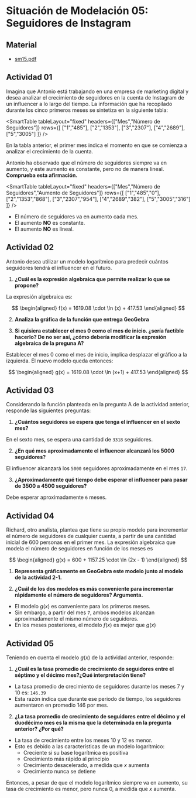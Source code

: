 # Situación de Modelación 05: Seguidores de Instagram

## Material
- [sm15.pdf](/inacap/mvfm01/docs/sm15.pdf)

## Actividad 01

Imagina que Antonio está trabajando en una empresa de marketing digital y desea analizar el crecimiento de seguidores en la cuenta de Instagram de un influencer a lo largo del tiempo. La información que ha recopilado durante los cinco primeros meses se sintetiza en la siguiente tabla:

<SmartTable
  tableLayout="fixed"
  headers={["Mes","Número de Seguidores"]}
  rows={[
    ["1","485"],
    ["2","1353"],
    ["3","2307"],
    ["4","2689"],
    ["5","3005"]
  ]}
/>

En la tabla anterior, el primer mes indica el momento en que se comienza a analizar el crecimiento de la cuenta.

Antonio ha observado que el número de seguidores siempre va en aumento, y este aumento es constante, pero no de manera lineal. **Comprueba esta afirmación.**

<Solution>

<SmartTable
  tableLayout="fixed"
  headers={["Mes","Número de Seguidores","Aumento de Seguidores"]}
  rows={[
    ["1","485","0"],
    ["2","1353","868"],
    ["3","2307","954"],
    ["4","2689","382"],
    ["5","3005","316"]
  ]}
/>

- El número de seguidores va en aumento cada mes.
- El aumento **NO** es constante.
- El aumento **NO** es lineal.
</Solution>

## Actividad 02

Antonio desea utilizar un modelo logarítmico para predecir cuántos seguidores tendrá el influencer en el futuro.

1. **¿Cuál es la expresión algebraica que permite realizar lo que se propone?**

<Solution>

<SmartFigure
	src="/inacap/mvfm01/images/fig67.png"
	alt="Modelo logarítmico f(x)"
	caption="Modelo logarítmico f(x)"
	size="large"
/>

La expresión algebraica es:

$$
\begin{aligned}
f(x) = 1619.08 \cdot \ln (x) + 417.53
\end{aligned}
$$
</Solution>

2. **Analiza la gráfica de la función que entrega GeoGebra**

<Solution>

<SmartFigure
	src="/inacap/mvfm01/images/fig68.svg"
	alt="Gráfica modelo logarítmico f(x)"
	caption="Gráfica modelo logarítmico f(x)"
	lightbox={true}
	size="large"
/>
</Solution>

3. **Si quisiera establecer el mes 0 como el mes de inicio. ¿sería factible hacerlo? De no ser así, ¿cómo debería modificar la expresión algebraica de la preguna A?**

<Solution>
Establecer el mes 0 como el mes de inicio, implica desplazar el gráfico a la izquierda. El nuevo modelo queda entonces:

$$
\begin{aligned}
g(x) = 1619.08 \cdot \ln (x+1) + 417.53
\end{aligned}
$$

<SmartFigure
	src="/inacap/mvfm01/images/fig69.png"
	alt="Modelo trasladado g(x)"
	caption="Modelo trasladado g(x)"
	size="large"
/>

<SmartFigure
	src="/inacap/mvfm01/images/fig70.svg"
	alt="Comparación modelos logarítmicos f(x) y g(x)"
	caption="Comparación modelos logarítmicos f(x) y g(x)"
	lightbox={true}
	size="large"
/>
</Solution>

## Actividad 03
Considerando la función planteada en la pregunta A de la actividad anterior, responde las siguientes preguntas:

1. **¿Cuántos seguidores se espera que tenga el influencer en el sexto mes?**

<Solution>

<SmartFigure
	src="/inacap/mvfm01/images/fig71.png"
	alt="Cantidad de seguidores en el mes 6"
	caption="Cantidad de seguidores en el mes 6"
	size="large"
/>

En el sexto mes, se espera una cantidad de `3318` seguidores.
</Solution>

2. **¿En qué mes aproximadamente el influencer alcanzará los 5000 seguidores?**

<Solution>

<SmartFigure
	src="/inacap/mvfm01/images/fig72.png"
	alt="Meses transcurridos para una cantidad de 5000 seguidores"
	caption="Meses transcurridos para una cantidad de 5000 seguidores"
	size="large"
/>

El influencer alcanzará los `5000` seguidores aproximadamente en el mes `17`.
</Solution>

3. **¿Aproximadamente qué tiempo debe esperar el influencer para pasar de 3500 a 4500 seguidores?**

<Solution>

<SmartFigure
	src="/inacap/mvfm01/images/fig73.png"
	alt="Tiempo transcurrido para pasar de 3500 a 4500 seguidores"
	caption="Tiempo transcurrido para pasar de 3500 a 4500 seguidores"
	size="large"
/>

Debe esperar aproximadamente `6` meses.
</Solution>

## Actividad 04
Richard, otro analista, plantea que tiene su propio modelo para incrementar el número de seguidores de cualquier cuenta, a partir de una cantidad inicial de 600 personas en el primer mes. La expresión algebraica que modela el número de seguidores en función de los meses es

$$
\begin{aligned}
g(x) = 600 + 1157.25 \cdot \ln (2x - 1)
\end{aligned}
$$

1. **Representa gráficamente en GeoGebra este modelo junto al modelo de la actividad 2-1.**

<Solution>

<SmartFigure
	src="/inacap/mvfm01/images/fig74.png"
	alt="Modelos logarítmicos f(x) y g(x)"
	caption="Modelos logarítmicos f(x) y g(x)"
	size="large"
/>

<SmartFigure
	src="/inacap/mvfm01/images/fig75.svg"
	alt="Comparación modelos logarítmicos f(x) y g(x)"
	caption="Comparación modelos logarítmicos f(x) y g(x)"
	lightbox={true}
	size="large"
/>
</Solution>

2. **¿Cuál de los dos modelos es más conveniente para incrementar rápidamente el número de seguidores? Argumenta.**

<Solution>

<SmartFigure
	src="/inacap/mvfm01/images/fig76.png"
	alt="Cálculo del mes con el mismo número de seguidores"
	caption="Cálculo del mes con el mismo número de seguidores"
	size="large"
/>

- El modelo $g(x)$ es conveniente para los primeros meses.
- Sin embargo, a partir del mes `7`, ambos modelos alcanzan aproximadamente el mismo número de seguidores.
- En los meses posteriores, el modelo $f(x)$ es mejor que $g(x)$
</Solution>

## Actividad 05 
Teniendo en cuenta el modelo $g(x)$ de la actividad anterior, responde:

1. **¿Cuál es la tasa promedio de crecimiento de seguidores entre el séptimo y el décimo mes?¿Qué interpretación tiene?**

<Solution>

<SmartFigure
	src="/inacap/mvfm01/images/fig77.png"
	alt="Tasa promedio de crecimiento entre meses 7 y 10"
	caption="Tasa promedio de crecimiento entre meses 7 y 10"
	size="large"
/>

- La tasa promedio de crecimiento de seguidores durante los meses 7 y 10 es: `146.39`
- Esta razón indica que durante ese periodo de tiempo, los seguidores aumentaron en promedio 146 por mes.
</Solution>

2. **¿La tasa promedio de crecimiento de seguidores entre el décimo y el duodécimo mes es la misma que la determinada en la pregunta anterior? ¿Por qué?**

<Solution>

<SmartFigure
	src="/inacap/mvfm01/images/fig78.png"
	alt="Tasa promedio de crecimiento entre meses 10 y 12"
	caption="Tasa promedio de crecimiento entre meses 10 y 12"
	size="large"
/>

- La tasa de crecimiento entre los meses 10 y 12 es menor.
- Esto es debido a las características de un modelo logaritmico:
	- Creciente si su base logarítmica es positiva
	- Crecimiento más rápido al principio
	- Crecimiento desacelerado, a medida que $x$ aumenta
	- Crecimiento nunca se detiene

Entonces, a pesar de que el modelo logarítmico siempre va en aumento, su tasa de crecimiento es menor, pero nunca 0, a medida que $x$ aumenta.
</Solution>
